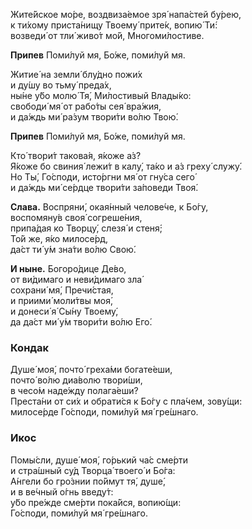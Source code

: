 Жите́йское мо́ре, воздвиза́емое зря́ напа́стей бу́рею,  
к ти́хому приста́нищу Твоему́ прите́к, вопию́ Ти́:  
возведи́ от тли́ живо́т мо́й, Многоми́лостиве.

**Припев** Поми́луй мя, Бо́же, поми́луй мя.

Житие́ на земли́ блу́дно пожи́х  
и ду́шу во тьму́ преда́х,  
ны́не у́бо молю́ Тя́, Ми́лостивый Влады́ко:  
свободи́ мя́ от рабо́ты сея́ вра́жия,  
и да́ждь ми́ ра́зум твори́ти во́лю Твою́.

**Припев** Поми́луй мя, Бо́же, поми́луй мя.

Кто́ твори́т такова́я, я́коже а́з?  
Я́коже бо свиния́ лежи́т в калу́, та́ко и а́з греху́ служу́.  
Но Ты́, Го́споди, исто́ргни мя́ от гну́са сего́  
и да́ждь ми́ се́рдце твори́ти за́поведи Твоя́.

**Слава.** Воспряни́, окая́нный челове́че, к Бо́гу,  
воспомяну́в своя́ согреше́ния,  
припа́дая ко Творцу́, слезя́ и стеня́;  
То́й же, я́ко милосе́рд,  
да́ст ти́ у́м зна́ти во́лю Свою́.

**И ныне.** Богоро́дице Де́во,  
от ви́димаго и неви́димаго зла́  
сохрани́ мя́, Пречи́стая,  
и приими́ моли́твы моя́,  
и донеси́ я́ Сы́ну Твоему́,  
да да́ст ми́ у́м твори́ти во́лю Его́.

### Кондак

Душе́ моя́, почто́ греха́ми богате́еши,  
почто́ во́лю диа́волю твори́ши,  
в чесо́м наде́жду полага́еши?  
Преста́ни от си́х и обрати́ся к Бо́гу с пла́чем, зову́щи:  
милосе́рде Го́споди, поми́луй мя́ гре́шнаго.

### Икос

Помы́сли, душе́ моя́, го́рький ча́с сме́рти  
и стра́шный су́д Творца́ твоего́ и Бо́га:  
А́нгели бо гро́знии по́ймут тя́, душе́,  
и в ве́чный о́гнь введу́т:  
у́бо пре́жде сме́рти пока́йся, вопию́щи:  
Го́споди, поми́луй мя́ гре́шнаго.
